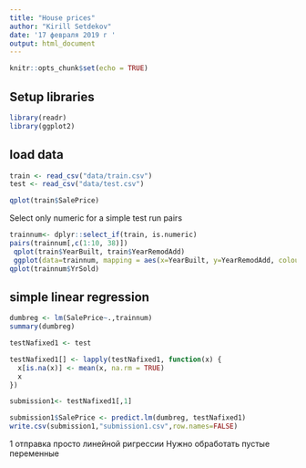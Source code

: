 ```yaml
---
title: "House prices"
author: "Kirill Setdekov"
date: '17 февраля 2019 г '
output: html_document
---
```


```r
knitr::opts_chunk$set(echo = TRUE)
```

## Setup libraries
```r
library(readr)
library(ggplot2)

```

## load data
```r
train <- read_csv("data/train.csv")
test <- read_csv("data/test.csv")
```

```r
qplot(train$SalePrice)
```

Select only numeric for a simple test run pairs
```r
trainnum<- dplyr::select_if(train, is.numeric)
pairs(trainnum[,c(1:10, 38)])
 qplot(train$YearBuilt, train$YearRemodAdd)
 ggplot(data=trainnum, mapping = aes(x=YearBuilt, y=YearRemodAdd, colour=log(SalePrice)))+geom_point()
qplot(trainnum$YrSold)
```

## simple linear regression
```r
dumbreg <- lm(SalePrice~.,trainnum)
summary(dumbreg)

testNafixed1 <- test
```


```r
testNafixed1[] <- lapply(testNafixed1, function(x) { 
  x[is.na(x)] <- mean(x, na.rm = TRUE)
  x
})
```

```r

submission1<- testNafixed1[,1]

submission1$SalePrice <- predict.lm(dumbreg, testNafixed1)
write.csv(submission1,"submission1.csv",row.names=FALSE)
```
1 отправка просто линейной ригрессии
Нужно обработать пустые переменные
